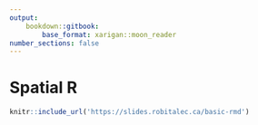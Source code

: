 ```yaml
---
output:
	bookdown::gitbook:
		base_format: xarigan::moon_reader
number_sections: false
---
```


# Spatial R

```r
knitr::include_url('https://slides.robitalec.ca/basic-rmd')
```
